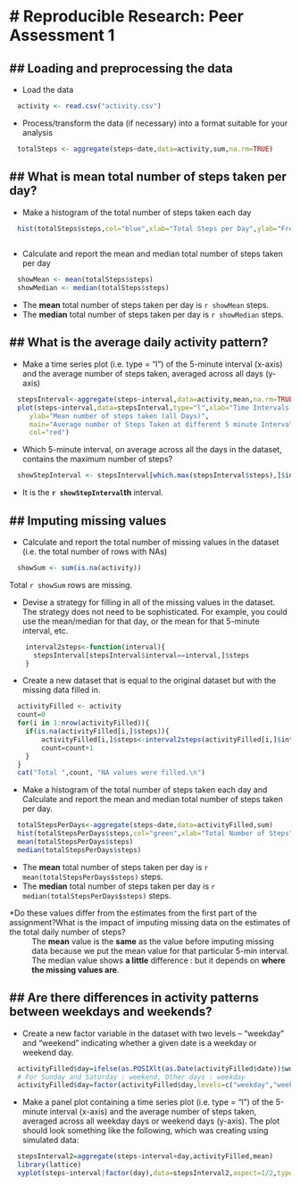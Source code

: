 # Reproducible Research: Peer Assessment 1
==========================================

## Loading and preprocessing the data
--------------------------------------

* Load the data
```r
  activity <- read.csv("activity.csv")
```

* Process/transform the data (if necessary) into a format suitable for your analysis
```r
  totalSteps <- aggregate(steps~date,data=activity,sum,na.rm=TRUE)
```

## What is mean total number of steps taken per day?
----------------------------------------------------

* Make a histogram of the total number of steps taken each day
```r
  hist(totalSteps$steps,col="blue",xlab="Total Steps per Day",ylab="Frequency", main="Histogram of Total Steps taken per day")
 
```

* Calculate and report the mean and median total number of steps taken per day
```r
  showMean <- mean(totalSteps$steps)
  showMedian <- median(totalSteps$steps)
```
* The **mean** total number of steps taken per day is `r showMean` steps.
* The **median** total number of steps taken per day is `r showMedian` steps.


## What is the average daily activity pattern?
----------------------------------------------

* Make a time series plot (i.e. type = "l") of the 5-minute interval (x-axis) and the average number of steps taken, averaged across all days (y-axis)
```r
  stepsInterval<-aggregate(steps~interval,data=activity,mean,na.rm=TRUE)
  plot(steps~interval,data=stepsInterval,type="l",xlab="Time Intervals (5-minute)", 
     ylab="Mean number of steps taken (all Days)", 
     main="Average number of Steps Taken at different 5 minute Intervals",
     col="red")
```

* Which 5-minute interval, on average across all the days in the dataset, contains the maximum number of steps? 
```r
  showStepInterval <- stepsInterval[which.max(stepsInterval$steps),]$interval
```
* It is the **`r showStepInterval `th** interval.

## Imputing missing values
---------------------------

* Calculate and report the total number of missing values in the dataset (i.e. the total number of rows with NAs)
```r
  showSum <- sum(is.na(activity))
```
Total `r showSum` rows are missing.

* Devise a strategy for filling in all of the missing values in the dataset. The strategy does not need to be sophisticated. For example, you could use the mean/median for that day, or the mean for that 5-minute interval, etc.
```r
    interval2steps<-function(interval){
      stepsInterval[stepsInterval$interval==interval,]$steps
    }
```

* Create a new dataset that is equal to the original dataset but with the missing data filled in.
```r
  activityFilled <- activity
  count=0
  for(i in 1:nrow(activityFilled)){
    if(is.na(activityFilled[i,]$steps)){
        activityFilled[i,]$steps<-interval2steps(activityFilled[i,]$interval)
        count=count+1
    }
  }
  cat("Total ",count, "NA values were filled.\n")  
```

* Make a histogram of the total number of steps taken each day and Calculate and report the mean and median total number of steps taken per day. 
```r
  totalStepsPerDays<-aggregate(steps~date,data=activityFilled,sum) 
  hist(totalStepsPerDays$steps,col="green",xlab="Total Number of Steps",ylab="Frequency", main="Histogram of Total Number of Steps taken each Day")
  mean(totalStepsPerDays$steps)
  median(totalStepsPerDays$steps)
```
* The **mean** total number of steps taken per day is `r mean(totalStepsPerDays$steps)` steps.
* The **median** total number of steps taken per day is `r median(totalStepsPerDays$steps)` steps.

*Do these values differ from the estimates from the first part of the assignment?What is the impact of imputing missing data on the estimates of the total daily number of steps?
: The **mean** value is the **same** as the value before imputing missing data because we put the mean value for that particular 5-min interval. The median value shows **a little** difference : but it depends on **where the missing values are**.

## Are there differences in activity patterns between weekdays and weekends?
-------------------------------------------------------------------------------
* Create a new factor variable in the dataset with two levels – “weekday” and “weekend” indicating whether a given date is a weekday or weekend day.
```r
  activityFilled$day=ifelse(as.POSIXlt(as.Date(activityFilled$date))$wday%%6==0,"weekend","weekday")
  # For Sunday and Saturday : weekend, Other days : weekday 
  activityFilled$day=factor(activityFilled$day,levels=c("weekday","weekend"))
```

* Make a panel plot containing a time series plot (i.e. type = "l") of the 5-minute interval (x-axis) and the average number of steps taken, averaged across all weekday days or weekend days (y-axis). The plot should look something like the following, which was creating using simulated data:
```r
  stepsInterval2=aggregate(steps~interval+day,activityFilled,mean)
  library(lattice)
  xyplot(steps~interval|factor(day),data=stepsInterval2,aspect=1/2,type="l")
```
